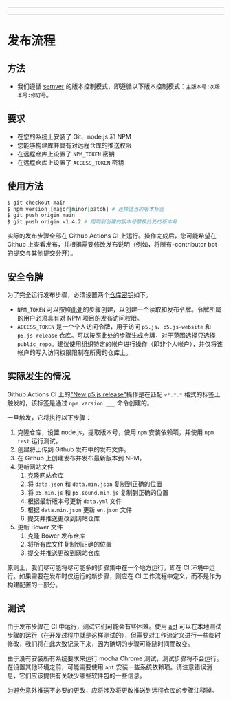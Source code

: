 
  ---
  
  ---
  # 发布流程

## 方法
* 我们遵循 [semver](https://semver.org/) 的版本控制模式，即遵循以下版本控制模式：`主版本号:次版本号:修订号`。

## 要求
* 在您的系统上安装了 Git、node.js 和 NPM
* 您能够构建库并具有对远程仓库的推送权限
* 在远程仓库上设置了 `NPM_TOKEN` 密钥
* 在远程仓库上设置了 `ACCESS_TOKEN` 密钥

## 使用方法
```sh
$ git checkout main
$ npm version [major|minor|patch] # 选择适当的版本标签
$ git push origin main
$ git push origin v1.4.2 # 用刚刚创建的版本号替换此处的版本号
```
实际的发布步骤全部在 Github Actions CI 上运行。操作完成后，您可能希望在 Github 上查看发布，并根据需要修改发布说明（例如，将所有-contributor bot 的提交与其他提交分开）。

## 安全令牌
为了完全运行发布步骤，必须设置两个[仓库密钥](https://docs.github.com/cn/actions/security-guides/encrypted-secrets#creating-encrypted-secrets-for-a-repository)如下。

* `NPM_TOKEN` 可以按照[此处](https://docs.npmjs.com/creating-and-viewing-access-tokens)的步骤创建，以创建一个读取和发布令牌。令牌所属的用户必须具有对 NPM 项目的发布访问权限。
* `ACCESS_TOKEN` 是一个个人访问令牌，用于访问 `p5.js`、`p5.js-website` 和 `p5.js-release` 仓库。可以按照[此处](https://docs.github.com/cn/authentication/keeping-your-account-and-data-secure/creating-a-personal-access-token)的步骤生成令牌，对于范围选择只选择 `public_repo`。建议使用组织特定的帐户进行操作（即非个人帐户），并仅将该帐户的写入访问权限限制在所需的仓库上。

## 实际发生的情况
Github Actions CI 上的["New p5.js release"](../.github/workflows/release.yml)操作是在匹配 `v*.*.*` 格式的标签上触发的，该标签是通过 `npm version ___` 命令创建的。

一旦触发，它将执行以下步骤：

1. 克隆仓库，设置 node.js，提取版本号，使用 `npm` 安装依赖项，并使用 `npm test` 运行测试。
2. 创建将上传到 Github 发布中的发布文件。
3. 在 Github 上创建发布并发布最新版本到 NPM。
4. 更新网站文件
   1. 克隆网站仓库
   2. 将 `data.json` 和 `data.min.json` 复制到正确的位置
   3. 将 `p5.min.js` 和 `p5.sound.min.js` 复制到正确的位置
   4. 根据最新版本号更新 `data.yml` 文件
   5. 根据 `data.min.json` 更新 `en.json` 文件
   6. 提交并推送更改到网站仓库
5. 更新 Bower 文件
   1. 克隆 Bower 发布仓库
   2. 将所有库文件复制到正确的位置
   3. 提交并推送更改到网站仓库

原则上，我们尽可能将尽可能多的步骤集中在一个地方运行，即在 CI 环境中运行。如果需要在发布时仅运行的新步骤，则应在 CI 工作流程中定义，而不是作为构建配置的一部分。

## 测试
由于发布步骤在 CI 中运行，测试它们可能会有些困难。使用 [act](https://github.com/nektos/act) 可以在本地测试步骤的运行（在开发过程中就是这样测试的），但需要对工作流定义进行一些临时修改，我们将在此大致记录下来，因为确切的步骤可能随时间而改变。

由于没有安装所有系统要求来运行 mocha Chrome 测试，测试步骤将不会运行。在设置其他环境之前，可能需要使用 `apt` 安装一些系统依赖项。请注意错误消息，它们应该提供有关缺少哪些软件包的一些信息。

为避免意外推送不必要的更改，应将涉及将更改推送到远程仓库的步骤注释掉。
  